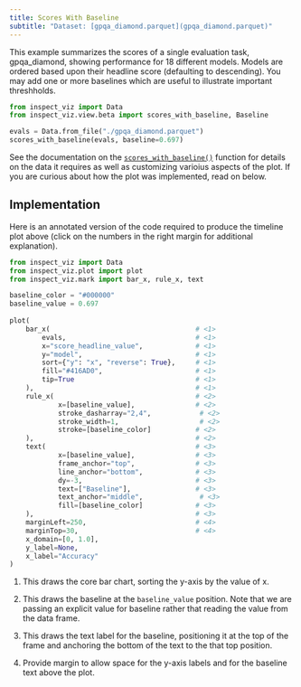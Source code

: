 ```yaml
---
title: Scores With Baseline
subtitle: "Dataset: [gpqa_diamond.parquet](gpqa_diamond.parquet)"
---
```


This example summarizes the scores of a single evaluation task, gpqa_diamond, showing performance for 18 different models. Models are ordered based upon their headline score (defaulting to descending). You may add one or more baselines which
are useful to illustrate important threshholds.

```python
from inspect_viz import Data
from inspect_viz.view.beta import scores_with_baseline, Baseline

evals = Data.from_file("./gpqa_diamond.parquet")
scores_with_baseline(evals, baseline=0.697)
```

See the documentation on the [`scores_with_baseline()`](../../../reference/inspect_viz.view.qmd#scores_with_baseline) function for details on the data it requires as well as customizing varioius aspects of the plot. If you are curious about how the plot was implemented, read on below.


## Implementation

Here is an annotated version of the code required to produce the timeline plot above (click on the numbers in the right margin for additional explanation).

```python
from inspect_viz import Data
from inspect_viz.plot import plot
from inspect_viz.mark import bar_x, rule_x, text

baseline_color = "#000000"
baseline_value = 0.697
    
plot(
    bar_x(                                    # <1>
        evals,                                # <1>
        x="score_headline_value",             # <1>
        y="model",                            # <1>
        sort={"y": "x", "reverse": True},     # <1>
        fill="#416AD0",                       # <1>
        tip=True                              # <1>
    ),                                        # <1>
    rule_x(                                   # <2>
            x=[baseline_value],               # <2>
            stroke_dasharray="2,4",            # <2>
            stroke_width=1,                    # <2> 
            stroke=[baseline_color]           # <2>
    ),                                        # <2>
    text(                                     # <3>
            x=[baseline_value],               # <3>
            frame_anchor="top",               # <3>
            line_anchor="bottom",             # <3>
            dy=-3,                            # <3>
            text=["Baseline"],                # <3>
            text_anchor="middle",              # <3>
            fill=[baseline_color]             # <3>
    ),                                        # <3>
    marginLeft=250,                           # <4>
    marginTop=30,                             # <4>
    x_domain=[0, 1.0],
    y_label=None,
    x_label="Accuracy"
)
```


1. This draws the core bar chart, sorting the y-axis by the value of x.

2. This draws the baseline at the `baseline_value` position. Note that we are passing an explicit value for baseline rather that reading the value from the data frame.

3. This draws the text label for the baseline, positioning it at the top of the frame and anchoring the bottom of the text to the that top position.

4. Provide margin to allow space for the y-axis labels and for the baseline text above the plot.